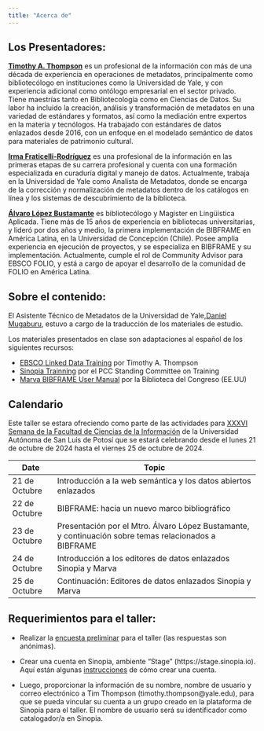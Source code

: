 ```yaml
---
title: "Acerca de"
---
```


## Los Presentadores: 

[**Timothy A. Thompson**](https://www.linkedin.com/in/timathompson/) es un profesional de la información con más de una década de experiencia en operaciones de metadatos, principalmente como bibliotecólogo en instituciones como la Universidad de Yale, y con experiencia adicional como ontólogo empresarial en el sector privado. Tiene maestrías tanto en Bibliotecología como en Ciencias de Datos. Su labor ha incluido la creación, análisis y transformación de metadatos en una variedad de estándares y formatos, así como la mediación entre expertos en la materia y tecnólogos. Ha trabajado con estándares de datos enlazados desde 2016, con un enfoque en el modelado semántico de datos para materiales de patrimonio cultural.

[**Irma Fraticelli-Rodríguez**](https://www.linkedin.com/in/irmarie-fraticelli/) es una profesional de la información en las primeras etapas de su carrera profesional y cuenta con una formación especializada en curaduría digital y manejo de datos. Actualmente, trabaja en la Universidad de Yale como Analista de Metadatos, donde se encarga de la corrección y normalización de metadatos dentro de los catálogos en línea y los sistemas de descubrimiento de la biblioteca.
 
[**Álvaro López Bustamante**](linkedin.com/in/alvaro-lopez-bustamante-061080118) es bibliotecólogo y Magister en Lingüística Aplicada. Tiene más de 15 años de experiencia en bibliotecas universitarias, y lideró por dos años y medio, la primera implementación de BIBFRAME en América Latina, en la Universidad de Concepción (Chile). Posee amplia experiencia en ejecución de proyectos, y se especializa en BIBFRAME y su implementación. Actualmente, cumple el rol de Community Advisor para EBSCO FOLIO, y está a cargo de apoyar el desarrollo de la comunidad de FOLIO en América Latina.

## Sobre el contenido: 

El Asistente Técnico de Metadatos de la Universidad de Yale,[Daniel Mugaburu](https://library.yale.edu/people/daniel-mugaburu), estuvo a cargo de la traducción de los materiales de estudio.

Los materiales presentados en clase son adaptaciones al español de los siguientes recursos:

- [EBSCO Linked Data Training](https://github.com/timathom/EBSCO-Linked-Data-Training.git) por Timothy A. Thompson
- [Sinopia Trainning](https://www.loc.gov/catworkshop/Sinopia-Training/index.html) por el PCC Standing Committee on Training
- [Marva BIBFRAME User Manual](https://guides.loc.gov/c.php?g=1170551&p=8704262&preview=003264c97f504caf990125066b248e24) por la Biblioteca del Congreso (EE.UU)


## Calendario

Este taller se estara ofreciendo como parte de las actividades para [XXXVI Semana de la Facultad de Ciencias de la Información](http://eventos.fci.uaslp.mx/) de la Universidad Autónoma de San Luis de Potosí que se estará celebrando desde el lunes 21 de octubre de 2024 hasta el viernes 25 de octubre de 2024. 

| Date | Topic                     |
|------|---------------------------|
| 21 de Octubre    | Introducción a la web semántica y los datos abiertos enlazados |
| 22 de Octubre    | BIBFRAME: hacia un nuevo marco bibliográfico |
| 23 de Octubre    | Presentación por el Mtro. Álvaro López Bustamante, y continuación sobre temas relacionados a BIBFRAME                   |
| 24 de Octubre    | Introducción a los editores de datos enlazados Sinopia y Marva    |
| 25 de Octubre    | Continuación: Editores de datos enlazados Sinopia y Marva              |

## Requerimientos para el taller: 

- Realizar la [encuesta preliminar](https://yalesurvey.ca1.qualtrics.com/jfe/form/SV_8pnIH8rBJozsDA2) para el taller (las respuestas son anónimas). 

- Crear una cuenta en Sinopia, ambiente “Stage” (https://stage.sinopia.io). Aquí están algunas [instrucciones](https://github.com/LD4P/sinopia/wiki/Creating-an-account) de cómo crear una cuenta.

- Luego, proporcionar la información de su nombre, nombre de usuario y correo electrónico a Tim Thompson (timothy.thompson@yale.edu), para que se pueda vincular su cuenta a un grupo creado en la plataforma de Sinopia para el taller. El nombre de usuario será su identificador como catalogador/a en Sinopia.
